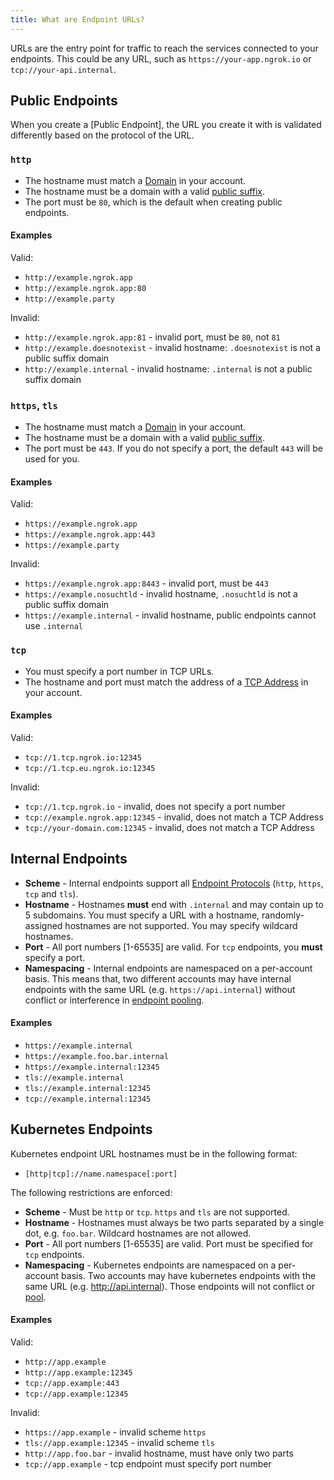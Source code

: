 ```yaml
---
title: What are Endpoint URLs?
---
```


URLs are the entry point for traffic to reach the services connected to your endpoints. This could be any URL, such as `https://your-app.ngrok.io` or `tcp://your-api.internal`.

## Public Endpoints

When you create a [Public Endpoint], the URL you create it with is validated differently based on the protocol of the URL.

### `http`

- The hostname must match a [Domain](/universal-gateway/domains/what-are-domains/) in your account.
- The hostname must be a domain with a valid [public suffix](https://publicsuffix.org/).
- The port must be `80`, which is the default when creating public endpoints.

#### Examples

Valid:

- `http://example.ngrok.app`
- `http://example.ngrok.app:80`
- `http://example.party`

Invalid:

- `http://example.ngrok.app:81` - invalid port, must be `80`, not `81`
- `http://example.doesnotexist` - invalid hostname: `.doesnotexist` is not a public suffix domain
- `http://example.internal` - invalid hostname: `.internal` is not a public suffix domain

### `https`, `tls`

- The hostname must match a [Domain](/universal-gateway/domains/what-are-domains/) in your account.
- The hostname must be a domain with a valid [public suffix](https://publicsuffix.org/).
- The port must be `443`. If you do not specify a port, the default `443` will be used for you.

#### Examples

Valid:

- `https://example.ngrok.app`
- `https://example.ngrok.app:443`
- `https://example.party`

Invalid:

- `https://example.ngrok.app:8443` - invalid port, must be `443`
- `https://example.nosuchtld` - invalid hostname, `.nosuchtld` is not a public suffix domain
- `https://example.internal` - invalid hostname, public endpoints cannot use `.internal`

### `tcp`

- You must specify a port number in TCP URLs.
- The hostname and port must match the address of a [TCP
  Address](/universal-gateway/tcp-addresses/what-are-tcp-addresses/) in your account.

#### Examples

Valid:

- `tcp://1.tcp.ngrok.io:12345`
- `tcp://1.tcp.eu.ngrok.io:12345`

Invalid:

- `tcp://1.tcp.ngrok.io` - invalid, does not specify a port number
- `tcp://example.ngrok.app:12345` - invalid, does not match a TCP Address
- `tcp://your-domain.com:12345` - invalid, does not match a TCP Address

## Internal Endpoints

- **Scheme** - Internal endpoints support all [Endpoint Protocols](/universal-gateway/protocols) (`http`, `https`, `tcp` and `tls`).
- **Hostname** - Hostnames **must** end with `.internal` and may contain up to 5 subdomains. You must specify a URL with a hostname, randomly-assigned hostnames are not supported. You may specify wildcard hostnames.
- **Port** - All port numbers [1-65535] are valid. For `tcp` endpoints, you **must** specify a port.
- **Namespacing** - Internal endpoints are namespaced on a per-account basis.
  This means that, two different accounts may have internal endpoints with the same URL (e.g. `https://api.internal`) without conflict or interference in [endpoint pooling](/universal-gateway/endpoint-pooling).

#### Examples

- `https://example.internal`
- `https://example.foo.bar.internal`
- `https://example.internal:12345`
- `tls://example.internal`
- `tls://example.internal:12345`
- `tcp://example.internal:12345`

## Kubernetes Endpoints

Kubernetes endpoint URL hostnames must be in the following format:

- `[http|tcp]://name.namespace[:port]`

The following restrictions are enforced:

- **Scheme** - Must be `http` or `tcp`. `https` and `tls` are not supported.
- **Hostname** - Hostnames must always be two parts separated by a single dot,
  e.g. `foo.bar`. Wildcard hostnames are not allowed.
- **Port** - All port numbers [1-65535] are valid. Port must be specified for
  `tcp` endpoints.
- **Namespacing** - Kubernetes endpoints are namespaced on a per-account basis.
  Two accounts may have kubernetes endpoints with the same URL (e.g.
  http://api.internal). Those endpoints will not conflict or
  [pool](/universal-gateway/endpoint-pooling).

#### Examples

Valid:

- `http://app.example`
- `http://app.example:12345`
- `tcp://app.example:443`
- `tcp://app.example:12345`

Invalid:

- `https://app.example` - invalid scheme `https`
- `tls://app.example:12345` - invalid scheme `tls`
- `http://app.foo.bar` - invalid hostname, must have only two parts
- `tcp://app.example` - tcp endpoint must specify port number
